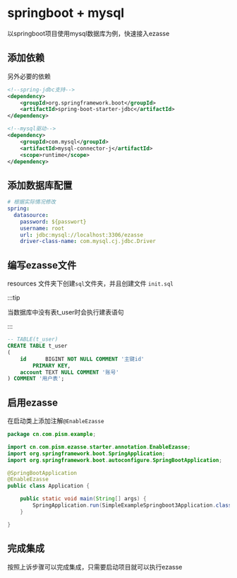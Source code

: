 
# springboot + mysql

以springboot项目使用mysql数据库为例，快速接入ezasse

## 添加依赖

<EzasseSpringbootStarterDependency showVersion={true}/>

另外必要的依赖

```xml
<!--spring-jdbc支持-->
<dependency>
    <groupId>org.springframework.boot</groupId>
    <artifactId>spring-boot-starter-jdbc</artifactId>
</dependency>
```

```xml
<!--mysql驱动-->
<dependency>
    <groupId>com.mysql</groupId>
    <artifactId>mysql-connector-j</artifactId>
    <scope>runtime</scope>
</dependency>
```

## 添加数据库配置

```yaml
# 根据实际情况修改
spring:
  datasource:
    password: ${passwort}
    username: root
    url: jdbc:mysql://localhost:3306/ezasse
    driver-class-name: com.mysql.cj.jdbc.Driver
```

## 编写ezasse文件

resources 文件夹下创建`sql`文件夹，并且创建文件 `init.sql`

:::tip

当数据库中没有表t_user时会执行建表语句

:::

```sql title="/src/main/resources/sql/init.sql"
-- TABLE(t_user)
CREATE TABLE t_user
(
    id      BIGINT NOT NULL COMMENT '主键id'
        PRIMARY KEY,
    account TEXT NULL COMMENT '账号'
) COMMENT '用户表';

```

## 启用ezasse

在启动类上添加注解`@EnableEzasse`

```java title="Application.java"
package cn.com.pism.example;

import cn.com.pism.ezasse.starter.annotation.EnableEzasse;
import org.springframework.boot.SpringApplication;
import org.springframework.boot.autoconfigure.SpringBootApplication;

@SpringBootApplication
@EnableEzasse
public class Application {

    public static void main(String[] args) {
        SpringApplication.run(SimpleExampleSpringboot3Application.class, args);
    }

}

```

## 完成集成

按照上诉步骤可以完成集成，只需要启动项目就可以执行ezasse